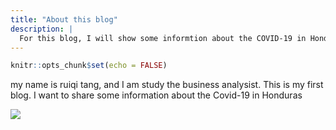 ```yaml
---
title: "About this blog"
description: |
  For this blog, I will show some informtion about the COVID-19 in Honduras and we may find some interesting things
---
```


```r
knitr::opts_chunk$set(echo = FALSE)
```
my name is ruiqi tang, and I am study the business analysist. This is my first blog. I want to share some information about the Covid-19 in Honduras

<img src="flag.jpeg">